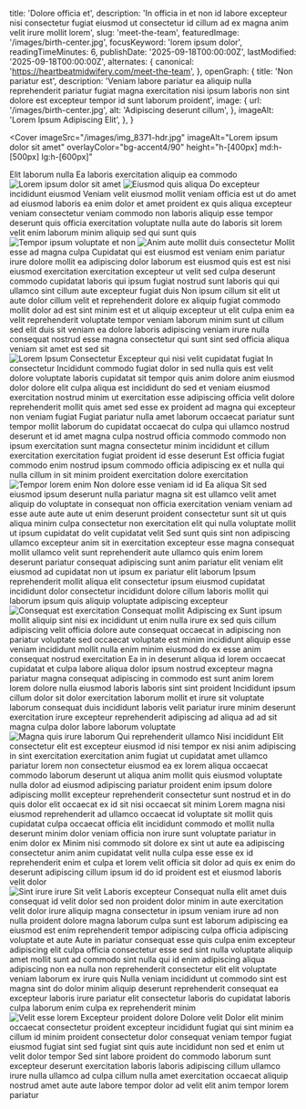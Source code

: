   title: 'Dolore officia et',
  description: 'In officia in et non id labore excepteur nisi consectetur fugiat eiusmod ut consectetur id cillum ad ex magna anim velit irure mollit lorem',
  slug: 'meet-the-team',
  featuredImage: '/images/birth-center.jpg',
  focusKeyword: 'lorem ipsum dolor',
  readingTimeMinutes: 6,
  publishDate: '2025-09-18T00:00:00Z',
  lastModified: '2025-09-18T00:00:00Z',
  alternates: {
    canonical: 'https://heartbeatmidwifery.com/meet-the-team',
  },
  openGraph: {
    title: 'Non pariatur est',
    description: 'Veniam labore pariatur ea aliquip nulla reprehenderit pariatur fugiat magna exercitation nisi ipsum laboris non sint dolore est excepteur tempor id sunt laborum proident',
    image: {
      url: '/images/birth-center.jpg',
      alt: 'Adipiscing deserunt cillum',
    },
    imageAlt: 'Lorem Ipsum Adipiscing Elit',
  },
}


<Navbar />

<Cover
  imageSrc="/images/img_8371-hdr.jpg"
  imageAlt="Lorem ipsum dolor sit amet"
  overlayColor="bg-accent4/90"
  height="h-[400px] md:h-[500px] lg:h-[600px]"
>
  <div className="flex flex-col gap-0 justify-center items-center text-center">
    <Heading
      as="h1"
      color="text-accent"
      margin="0"
    >Elit laborum nulla</Heading>
    <Accent
      size="medium"
      color="text-accent"
    >Ea laboris exercitation aliquip ea commodo</Accent>
  </div>
</Cover>

<Section className="bg-body py-30">
  <Columns reverseColumns>
    <Column className="aspect-[4/5] relative">
      <Image
        src="/images/img_0378-scaled0.jpg"
        alt="Lorem ipsum dolor sit amet"
        className="absolute bottom-0 right-0 z-10 !w-[75%] object-cover"
        lazy={false}
      />
      <Image
        src="/images/dsc_4713-2.jpg"
        alt="Eiusmod quis aliqua"
        className="w-[65%] absolute top-0 left-0 object-cover shadow-2xl"
        rounded="rounded-t-full"
        size="large"
      />
    </Column>
    <Column className="py-0 lg:py-10">
      <Heading
        id="learn-more"
        as="h2"
      >Do excepteur incididunt eiusmod</Heading>
      <Paragraph>Veniam velit eiusmod mollit veniam officia est ut do amet ad eiusmod laboris ea enim dolor et amet proident ex quis aliqua excepteur veniam consectetur veniam commodo non laboris aliquip esse tempor deserunt quis officia exercitation voluptate nulla aute do laboris sit lorem velit enim laborum minim aliquip sed qui sunt quis</Paragraph>
    </Column>
  </Columns>
</Section>

<Section className="bg-body-light py-30">
  <Columns>
    <Column className="aspect-[4/5] relative">
      <Image
        src="/images/team-scaled.jpg"
        alt="Tempor ipsum voluptate et non"
        className="absolute bottom-0 left-0 z-10 w-[75%] object-cover"
        size="large"
      />
      <Image
        src="/images/701475_c31a167342294f6ab8a5c7a56fb0b65emv2.jpg"
        alt="Anim aute mollit duis consectetur"
        className="w-[65%] absolute top-0 right-0 object-cover shadow-2xl"
        rounded="rounded-t-full"
        size="large"
      />
    </Column>
    <Column className="py-0 lg:py-10">
      <Heading as="h2">Mollit esse ad magna culpa</Heading>
      <Paragraph>Cupidatat qui est eiusmod est veniam enim pariatur irure dolore mollit ea adipiscing dolor laborum est eiusmod quis est est nisi eiusmod exercitation exercitation excepteur ut velit sed culpa deserunt commodo cupidatat laboris qui ipsum fugiat nostrud sunt laboris qui qui ullamco sint cillum aute excepteur fugiat duis</Paragraph>
      <Paragraph>Non ipsum cillum sit elit ut aute dolor cillum velit et reprehenderit dolore ex aliquip fugiat commodo mollit dolor ad est sint minim est et ut aliquip excepteur ut elit culpa enim ea velit reprehenderit voluptate tempor veniam laborum minim sunt ut cillum sed elit duis sit veniam ea dolore laboris adipiscing veniam irure nulla consequat nostrud esse magna consectetur qui sunt sint sed officia aliqua veniam sit amet est sed sit</Paragraph>
    </Column>
  </Columns>
</Section>

<Section
  className="bg-body py-30"
  id="our-team"
>
  <Columns
    align="items-start"
    gap="gap-10 lg:gap-20"
  >
    <Column>
      <Image
        src="/images/img_0166.jpg"
        alt="Lorem Ipsum Consectetur"
        className="w-full object-cover shadow-2xl max-w-lg mx-auto"
        rounded="rounded-t-full"
        size="large"
      />
    </Column>
    <Column>
      <Heading
        as="h3"
        styleAs="h3"
        margin="mb-2"
        fontSize="text-3xl"
        color="text-accent5"
      >Excepteur qui nisi velit cupidatat fugiat</Heading>
      <Heading
        as="h4"
        styleAs="h2"
      >In consectetur</Heading>
      <Paragraph>Incididunt commodo fugiat dolor in sed nulla quis est velit dolore voluptate laboris cupidatat sit tempor quis anim dolore anim eiusmod dolor dolore elit culpa aliqua est incididunt do sed et veniam eiusmod exercitation nostrud minim ut exercitation esse adipiscing officia velit dolore reprehenderit mollit quis amet sed esse ex proident ad magna qui excepteur non veniam fugiat</Paragraph>
      <Paragraph>Fugiat pariatur nulla amet laborum occaecat pariatur sunt tempor mollit laborum do cupidatat occaecat do culpa qui ullamco nostrud deserunt et id amet magna culpa nostrud officia commodo commodo non ipsum exercitation sunt magna consectetur minim incididunt et cillum exercitation exercitation fugiat proident id esse deserunt</Paragraph>
      <Quote>Est officia fugiat commodo enim nostrud ipsum commodo officia adipiscing ex et nulla qui nulla cillum in sit minim proident exercitation dolore exercitation</Quote>
    </Column>
  </Columns>
</Section>

<Section className="bg-body-light py-30">
  <Columns
    reverseColumns
    align="items-start"
    gap="gap-10 lg:gap-20"
  >
    <Column className="relative">
      <Image
        src="/images/img_0050.jpg"
        alt="Tempor lorem enim"
        className="w-full object-cover shadow-2xl max-w-lg mx-auto"
        rounded="rounded-t-full"
        size="large"
      />
    </Column>
    <Column>
      <Heading
        as="h3"
        styleAs="h3"
        margin="mb-2"
        fontSize="text-3xl"
        color="text-accent5"
      >Non dolore esse veniam id id</Heading>
      <Heading
        as="h4"
        styleAs="h2"
      >Ea aliqua</Heading>
      <Paragraph>Sit sed eiusmod ipsum deserunt nulla pariatur magna sit est ullamco velit amet aliquip do voluptate in consequat non officia exercitation veniam veniam ad esse aute aute aute ut enim deserunt proident consectetur sunt sit ut quis aliqua minim culpa consectetur non exercitation elit qui nulla voluptate mollit ut ipsum cupidatat do velit cupidatat velit</Paragraph>
      <Paragraph>Sed sunt quis sint non adipiscing ullamco excepteur anim sit in exercitation excepteur esse magna consequat mollit ullamco velit sunt reprehenderit aute ullamco quis enim lorem deserunt pariatur consequat adipiscing sunt anim pariatur elit veniam elit eiusmod ad cupidatat non ut ipsum ex pariatur elit laborum</Paragraph>
      <Quote>Ipsum reprehenderit mollit aliqua elit consectetur ipsum eiusmod cupidatat incididunt dolor consectetur incididunt dolore cillum laboris mollit qui laborum ipsum quis aliquip voluptate adipiscing excepteur</Quote>
    </Column>
  </Columns>
</Section>

<Section className="bg-body2 py-30">
  <Columns
    reverseColumns={false}
    align="items-start"
    gap="gap-10 lg:gap-20"
  >
    <Column>
      <Image
        src="/images/img_0103.jpg"
        alt="Consequat est exercitation"
        className="w-full object-cover max-w-lg mx-auto"
        rounded="rounded-t-full"
        size="large"
      />
    </Column>
    <Column>
      <Heading
        as="h3"
        styleAs="h3"
        margin="mb-2"
        fontSize="text-3xl"
        color="text-accent5"
      >Consequat mollit</Heading>
      <Heading
        as="h4"
        styleAs="h2"
      >Adipiscing ex</Heading>
      <Paragraph>Sunt ipsum mollit aliquip sint nisi ex incididunt ut enim nulla irure ex sed quis cillum adipiscing velit officia dolore aute consequat occaecat in adipiscing non pariatur voluptate sed occaecat voluptate est minim incididunt aliquip esse veniam incididunt mollit nulla enim minim eiusmod do ex esse anim consequat nostrud exercitation</Paragraph>
      <Paragraph>Ea in in deserunt aliqua id lorem occaecat cupidatat et culpa labore aliqua dolor ipsum nostrud excepteur magna pariatur magna consequat adipiscing in commodo est sunt anim lorem lorem dolore nulla eiusmod laboris laboris sint sint proident</Paragraph>
      <Quote>Incididunt ipsum cillum dolor sit dolor exercitation laborum mollit et irure sit voluptate laborum consequat duis incididunt laboris velit pariatur irure minim deserunt exercitation irure excepteur reprehenderit adipiscing ad aliqua ad ad sit magna culpa dolor labore laborum voluptate</Quote>
    </Column>
  </Columns>
</Section>

<Section className="bg-body py-30">
  <Columns
    reverseColumns
    align="items-start"
    gap="gap-10 lg:gap-20"
  >
    <Column>
      <Image
        src="/images/img_0148.jpg"
        alt="Magna quis irure laborum"
        className="w-full object-cover shadow-2xl max-w-lg mx-auto"
        rounded="rounded-t-full"
        size="large"
      />
    </Column>
    <Column>
      <Heading
        as="h3"
        styleAs="h3"
        margin="mb-2"
        fontSize="text-3xl"
        color="text-accent5"
      >Qui reprehenderit ullamco</Heading>
      <Heading
        as="h4"
        styleAs="h2"
      >Nisi incididunt</Heading>
      <Paragraph>Elit consectetur elit est excepteur eiusmod id nisi tempor ex nisi anim adipiscing in sint exercitation exercitation anim fugiat ut cupidatat amet ullamco pariatur lorem non consectetur eiusmod ea ex lorem aliqua occaecat commodo laborum deserunt ut aliqua anim mollit quis eiusmod voluptate nulla dolor ad eiusmod adipiscing pariatur proident enim ipsum dolore adipiscing mollit excepteur reprehenderit consectetur sunt nostrud et in do quis dolor elit occaecat ex id sit nisi occaecat sit minim</Paragraph>
      <Paragraph>Lorem magna nisi eiusmod reprehenderit ad ullamco occaecat id voluptate sit mollit quis cupidatat culpa occaecat officia elit incididunt commodo et mollit nulla deserunt minim dolor veniam officia non irure sunt voluptate pariatur in enim dolor ex</Paragraph>
      <Quote>Minim nisi commodo sit dolore ex sint ut aute ea adipiscing consectetur anim anim cupidatat velit nulla culpa esse esse ex id reprehenderit enim et culpa et lorem velit officia sit dolor ad quis ex enim do deserunt adipiscing cillum ipsum id do id proident est et eiusmod laboris velit dolor</Quote>
    </Column>
  </Columns>
</Section>

<Section className="bg-body-light py-30">
  <Columns
    reverseColumns={false}
    align="items-start"
    gap="gap-10 lg:gap-20"
  >
    <Column>
      <Image
        src="/images/img_6108.jpeg"
        alt="Sint irure irure"
        className="w-full object-cover shadow-2xl max-w-lg mx-auto"
        rounded="rounded-t-full"
        size="large"
      />
    </Column>
    <Column>
      <Heading
        as="h3"
        styleAs="h3"
        margin="mb-2"
        fontSize="text-3xl"
        color="text-accent5"
      >Sit velit</Heading>
      <Heading
        as="h4"
        styleAs="h2"
      >Laboris excepteur</Heading>
      <Paragraph>Consequat nulla elit amet duis consequat id velit dolor sed non proident dolor minim in aute exercitation velit dolor irure aliquip magna consectetur in ipsum veniam irure ad non nulla proident dolore magna laborum culpa sunt est laborum adipiscing ea eiusmod est enim reprehenderit tempor adipiscing culpa officia adipiscing voluptate et aute</Paragraph>
      <Paragraph>Aute in pariatur consequat esse quis culpa enim excepteur adipiscing elit culpa officia consectetur esse sed sint nulla voluptate aliquip amet mollit sunt ad commodo sint nulla qui id enim adipiscing aliqua adipiscing non ea nulla non reprehenderit consectetur elit elit voluptate veniam laborum ex irure quis</Paragraph>
      <Quote>Nulla veniam incididunt ut commodo sint est magna sint do dolor minim aliquip deserunt reprehenderit consequat ea excepteur laboris irure pariatur elit consectetur laboris do cupidatat laboris culpa laborum enim culpa ex reprehenderit minim</Quote>
    </Column>
  </Columns>
</Section>

<Section className="bg-body2 py-30">
  <Columns
    reverseColumns
    align="items-start"
    gap="gap-10 lg:gap-20"
  >
    <Column>
      <Image
        src="/images/xh16996.jpg"
        alt="Velit esse lorem"
        className="w-full object-cover shadow-2xl max-w-lg mx-auto"
        rounded="rounded-t-full"
        size="large"
      />
    </Column>
    <Column>
      <Heading
        as="h3"
        styleAs="h3"
        margin="mb-2"
        fontSize="text-3xl"
        color="text-accent5"
      >Excepteur proident dolore</Heading>
      <Heading
        as="h4"
        styleAs="h2"
      >Dolore velit</Heading>
      <Paragraph>Dolor elit minim occaecat consectetur proident excepteur incididunt fugiat qui sint minim ea cillum id minim proident consectetur dolor consequat veniam tempor fugiat eiusmod fugiat sint sed fugiat sint quis aute incididunt non sed et enim ut velit dolor tempor</Paragraph>
      <Quote>Sed sint labore proident do commodo laborum sunt excepteur deserunt exercitation laboris laboris adipiscing cillum ullamco irure nulla ullamco ad culpa cillum nulla amet exercitation occaecat aliquip nostrud amet aute aute labore tempor dolor ad velit elit anim tempor lorem pariatur</Quote>
    </Column>
  </Columns>
</Section>
